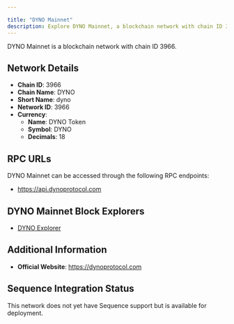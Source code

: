 ```yaml
---

title: "DYNO Mainnet"
description: Explore DYNO Mainnet, a blockchain network with chain ID 3966. Learn about its native currency, DYNO Token, and how to interact with the network.
---
```




DYNO Mainnet is a blockchain network with chain ID 3966.

## Network Details

- **Chain ID**: 3966
- **Chain Name**: DYNO
- **Short Name**: dyno
- **Network ID**: 3966
- **Currency**: 
  - **Name**: DYNO Token
  - **Symbol**: DYNO
  - **Decimals**: 18

## RPC URLs

DYNO Mainnet can be accessed through the following RPC endpoints:

- https://api.dynoprotocol.com

## DYNO Mainnet Block Explorers

- [DYNO Explorer](https://dynoscan.io)

## Additional Information

- **Official Website**: https://dynoprotocol.com

## Sequence Integration Status

This network does not yet have Sequence support but is available for deployment.

